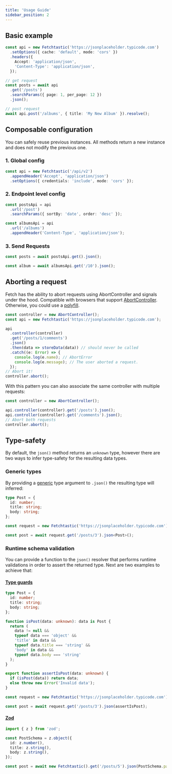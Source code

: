```yaml
---
title: 'Usage Guide'
sidebar_position: 2
---
```


## Basic example

```typescript
const api = new Fetchtastic('https://jsonplaceholder.typicode.com')
  .setOptions({ cache: 'default', mode: 'cors' })
  .headers({
    Accept: 'application/json',
    'Content-Type': 'application/json',
  });

// get request
const posts = await api
  .get('/posts')
  .searchParams({ page: 1, per_page: 12 })
  .json();

// post request
await api.post('/albums', { title: 'My New Album' }).resolve();
```

## Composable configuration

You can safely reuse previous instances. All methods return a new instance and
does not modify the previous one.

### 1. Global config

```typescript
const api = new Fetchtastic('/api/v2')
  .appendHeader('Accept', 'application/json')
  .setOptions({ credentials: 'include', mode: 'cors' });
```

### 2. Endpoint level config

```typescript
const postsApi = api
  .url('/post')
  .searchParams({ sortBy: 'date', order: 'desc' });

const albumsApi = api
  .url('/albums')
  .appendHeader('Content-Type', 'application/json');
```

### 3. Send Requests

```typescript
const posts = await postsApi.get().json();

const album = await albumsApi.get('/10').json();
```

## Aborting a request

Fetch has the ability to abort requests using AbortController and signals under
the hood. Compatible with browsers that support
[AbortController](https://developer.mozilla.org/en-US/docs/Web/API/AbortController).
Otherwise, you could use a
[polyfill](https://www.npmjs.com/package/abortcontroller-polyfill).

```typescript
const controller = new AbortController();
const api = new Fetchtastic('https://jsonplaceholder.typicode.com');

api
  .controller(controller)
  .get('/posts/1/comments')
  .json()
  .then(data => storeData(data)) // should never be called
  .catch((e: Error) => {
    console.log(e.name); // AbortError
    console.log(e.message); // The user aborted a request.
  });
// Abort it!
controller.abort();
```

With this pattern you can also associate the same controller with multiple
requests:

```typescript
const controller = new AbortController();

api.controller(controller).get('/posts').json();
api.controller(controller).get('/comments').json();
// Abort both requests
controller.abort();
```

## Type-safety

By default, the `json()` method returns an `unknown` type, however there are two
ways to infer type-safety for the resulting data types.

### Generic types

By providing a
[generic](https://www.typescriptlang.org/docs/handbook/2/generics.html) type
argument to `.json()` the resulting type will inferred:

```typescript
type Post = {
  id: number;
  title: string;
  body: string;
};

const request = new Fetchtastic('https://jsonplaceholder.typicode.com');

const post = await request.get('/posts/3').json<Post>();
```

### Runtime schema validation

You can provide a function to the `json()` resolver that performs runtime
validations in order to assert the returned type. Next are two examples to
achieve that:

#### [Type guards](https://www.typescriptlang.org/docs/handbook/2/narrowing.html#using-type-predicates)

```typescript
type Post = {
  id: number;
  title: string;
  body: string;
};

function isPost(data: unknown): data is Post {
  return (
    data != null &&
    typeof data === 'object' &&
    'title' in data &&
    typeof data.title === 'string' &&
    'body' in data &&
    typeof data.body === 'string'
  );
}

export function assertIsPost(data: unknown) {
  if (isPost(data)) return data;
  else throw new Error('Invalid data');
}

const request = new Fetchtastic('https://jsonplaceholder.typicode.com');

const post = await request.get('/posts/3').json(assertIsPost);
```

#### [Zod](https://zod.dev/)

```typescript
import { z } from 'zod';

const PostSchema = z.object({
  id: z.number(),
  title: z.string(),
  body: z.string(),
});

const post = await new Fetchtastic().get('/posts/5').json(PostSchema.parse);
```
